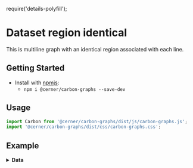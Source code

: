 require('details-polyfill');

# Dataset region identical

This is multiline graph with an identical region associated with each line.


## Getting Started

- Install with [npmjs](https://www.npmjs.com):
  - `npm i @cerner/carbon-graphs --save-dev`

## Usage
```js
import Carbon from '@cerner/carbon-graphs/dist/js/carbon-graphs.js';
import '@cerner/carbon-graphs/dist/css/carbon-graphs.css';
```

## Example
<LineGraph />

<details>
<summary style={{fontSize: 24 }}>
<b>Data</b>
</summary>

### Graph Config object
<GraphConfig />

### Data object
#### Dataset 1
<DataObject1 />

#### Dataset 8
<DataObject2 />

#### Dataset 9
<DataObject3 />
</details>
